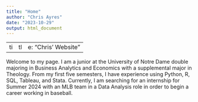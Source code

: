 ```yaml
---
title: "Home"
author: "Chris Ayres"
date: "2023-10-29"
output: html_document
---
```

- - -
title: “Chris’ Website”
- - -

Welcome to my page. I am a junior at the University of Notre Dame double majoring in Business Analytics and Economics with a supplemental major in Theology. From my first five semesters, I have experience using Python, R, SQL, Tableau, and Stata. Currently, I am searching for an internship for Summer 2024 with an MLB team in a Data Analysis role in order to begin a career working in baseball.